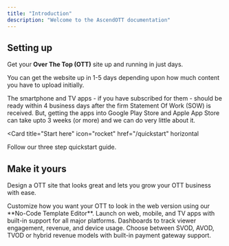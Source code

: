 ```yaml
---
title: "Introduction"
description: "Welcome to the AscendOTT documentation"
---
```


## Setting up

Get your **Over The Top (OTT)** site up and running in just days. 

You can get the website up in 1-5 days depending upon how much content you have to upload initially. 

The smartphone and TV apps - if you have subscribed for them - should be ready within 4 business days after the firm Statement Of Work (SOW) is received. But, getting the apps into Google Play Store and Apple App Store can take upto 3 weeks (or more) and we can do very little about it.

<Card
  title="Start here"
  icon="rocket"
  href="/quickstart"
  horizontal
>
  Follow our three step quickstart guide.
</Card>

## Make it yours

Design a OTT site that looks great and lets you grow your OTT business with ease.

<Columns cols={2}>
  <Card
    title="Customize Look-n-Feel"
    icon="paintbrush"
    iconType="solid"
  >
    Customize how you want your OTT to look in the web version using our **No-Code Template Editor**.
  </Card>
  <Card
    title="Multi-Platform Delivery"
    icon="smartphone"
    href="/essentials/multiplatform"
  >
    Launch on web, mobile, and TV apps with built-in support for all major platforms.
  </Card>
    <Card
    title="Analytics & Insights"
    icon="line-chart"
    href="/essentials/analytics"
  >
    Dashboards to track viewer engagement, revenue, and device usage.
  </Card>
  <Card
    title="Flexible Monetization"
    icon="banknote"
    href="/essentials/monetization"
  >
    Choose between SVOD, AVOD, TVOD or hybrid revenue models with built-in payment gateway support.
  </Card>
</Columns>


